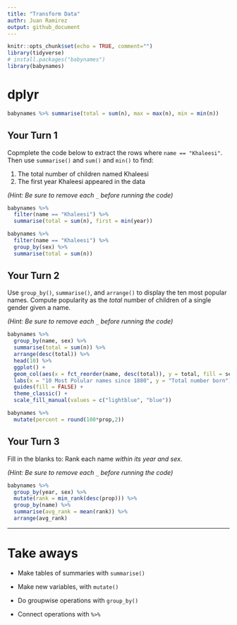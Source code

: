 ```yaml
---
title: "Transform Data"
authr: Juan Ramirez
output: github_document
---
```



```r
knitr::opts_chunk$set(echo = TRUE, comment="")
library(tidyverse)
# install.packages("babynames")
library(babynames)
```


# dplyr

```r
babynames %>% summarise(total = sum(n), max = max(n), min = min(n))
```


## Your Turn 1

Copmplete the code below to extract the rows where `name == "Khaleesi"`. Then use `summarise()` and `sum()` and `min()` to find:

1. The total number of children named Khaleesi
2. The first year Khaleesi appeared in the data

*(Hint: Be sure to remove each `_` before running the code)*

```r
babynames %>%  
  filter(name == "Khaleesi") %>% 
  summarise(total = sum(n), first = min(year))
```

```r
babynames %>% 
  filter(name == "Khaleesi") %>% 
  group_by(sex) %>% 
  summarise(total = sum(n))
```


## Your Turn 2

Use `group_by()`, `summarise()`, and `arrange()` to display the ten most popular names. Compute popularity as the *total* number of children of a single gender given a name.

*(Hint: Be sure to remove each `_` before running the code)*

```r
babynames %>%
  group_by(name, sex) %>% 
  summarise(total = sum(n)) %>% 
  arrange(desc(total)) %>% 
  head(10) %>% 
  ggplot() +
  geom_col(aes(x = fct_reorder(name, desc(total)), y = total, fill = sex)) + 
  labs(x = "10 Most Polular names since 1880", y = "Total number born") + 
  guides(fill = FALSE) + 
  theme_classic() + 
  scale_fill_manual(values = c("lightblue", "blue"))
```



```r
babynames %>% 
  mutate(percent = round(100*prop,2))
```


## Your Turn 3

Fill in the blanks to: 
Rank each name _within its year and sex_. 

*(Hint: Be sure to remove each `_` before running the code)*

```r
babynames %>% 
  group_by(year, sex) %>% 
  mutate(rank = min_rank(desc(prop))) %>% 
  group_by(name) %>% 
  summarise(avg_rank = mean(rank)) %>% 
  arrange(avg_rank)
```


***

# Take aways

* Make tables of summaries with `summarise()`  
* Make new variables, with `mutate()`  
* Do groupwise operations with `group_by()`

* Connect operations with `%>%`  

